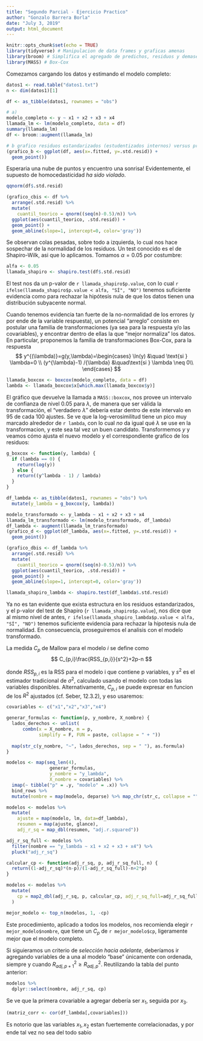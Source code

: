 ```yaml
---
title: "Segundo Parcial - Ejercicio Practico"
author: "Gonzalo Barrera Borla"
date: "July 3, 2019"
output: html_document
---
```


```r
knitr::opts_chunk$set(echo = TRUE)
library(tidyverse) # Manipulacion de data frames y graficas amenas
library(broom) # Simplifica el agregado de predichos, residuos y demases a un data frame
library(MASS) # Box-Cox
```

Comezamos cargando los datos y estimando el modelo completo:

```r
datos1 <- read.table("datos1.txt")
n <- dim(datos1)[1]

df <- as_tibble(datos1, rownames = "obs")

# a)
modelo_completo <- y ~ x1 + x2 + x3 + x4
llamada_lm <- lm(modelo_completo, data = df)
summary(llamada_lm)
df <- broom::augment(llamada_lm)
```

```r
# b grafico residuos estandarizados (estudentizados internos) versus predichos
(grafico_b <- ggplot(df, aes(x=.fitted, y=.std.resid)) +
  geom_point())
```

Esperaria una nube de puntos y encuentro una sonrisa! Evidentemente, el supuesto de homocedasticidad _ha sido violado_.

```r
qqnorm(df$.std.resid)
```

```r
(grafico_cbis <- df %>%
  arrange(.std.resid) %>%
  mutate(
    cuantil_teorico = qnorm((seq(n)-0.5)/n)) %>%
  ggplot(aes(cuantil_teorico, .std.resid)) +
  geom_point() +
  geom_abline(slope=1, intercept=0, color='gray'))
```


Se observan colas pesadas, sobre todo a izquierda, lo cual nos hace sospechar de la normalidad de los residuos. Un test conocido es el de Shapiro-Wilk, asi que lo aplicamos. Tomamos $\alpha = 0.05$ por costumbre:

```r
alfa <- 0.05
llamada_shapiro <- shapiro.test(df$.std.resid)
```

El test nos da un p-valor de `r llamada_shapiro$p.value`, con lo cual `r ifelse(llamada_shapiro$p.value < alfa, "SÍ", "NO")` tenemos suficiente evidencia como para rechazar la hipótesis nula de que los datos tienen una distribución subyacente normal.

Cuando tenemos evidencia tan fuerte de la no-normalidad de los errores (y por ende de la variable respuesta), un potencial "arreglo" consiste en postular una familia de transformaciones (ya sea para la respuesta y/o las covariables), y encontrar dentro de ellas la que "mejor normaliza" los datos. En particular, proponemos la familia de transformaciones Box-Cox, para la respuesta 
$$
y^{(\lambda)}=g(y,\lambda)=\begin{cases}
       \ln(y) &\quad \text{si } \lambda=0 \\
       (y^{\lambda}-1) /{\lambda} &\quad\text{si } \lambda \neq 0\\
       \end{cases}
$$

```r
llamada_boxcox <- boxcox(modelo_completo, data = df)
lambda <- llamada_boxcox$x[which.max(llamada_boxcox$y)]
```

El gráfico que devuelve la llamada a `MASS::boxcox`, nos provee un intervalo de confianza de nivel 0.05 para $\lambda$, de manera que ser válida la transformación, el "verdadero $\lambda$" debería estar dentro de este intervalo en 95 de cada 100 ajustes. Se ve que la log-verosimilitud tiene un pico muy marcado alrededor de `r lambda`, con lo cual _no_ da igual qué $\lambda$ se use en la transformacion, y este sea tal vez un buen candidato. Transformemos $y$ y veamos cómo ajusta el nuevo modelo y el correspondiente grafico de los residuos:

```r
g_boxcox <- function(y, lambda) {
  if (lambda == 0) {
    return(log(y))
  } else {
    return((y^lambda - 1) / lambda)
  }
}

df_lambda <- as_tibble(datos1, rownames = "obs") %>%
  mutate(y_lambda = g_boxcox(y, lambda))

modelo_transformado <- y_lambda ~ x1 + x2 + x3 + x4
llamada_lm_transformado <- lm(modelo_transformado, df_lambda)
df_lambda <- augment(llamada_lm_transformado)
(grafico_d <- ggplot(df_lambda, aes(x=.fitted, y=.std.resid)) +
  geom_point())

(grafico_dbis <- df_lambda %>%
  arrange(.std.resid) %>%
  mutate(
    cuantil_teorico = qnorm((seq(n)-0.5)/n)) %>%
  ggplot(aes(cuantil_teorico, .std.resid)) +
  geom_point() +
  geom_abline(slope=1, intercept=0, color='gray'))

llamada_shapiro_lambda <- shapiro.test(df_lambda$.std.resid)
```

Ya no es tan evidente que exista estructura en los residuos estandarizados, y el p-valor del test de Shapiro (`r llamada_shapiro$p.value`), nos dice que al mismo nivel de antes, `r ifelse(llamada_shapiro_lambda$p.value < alfa, "SÍ", "NO")` tenemos suficiente evidencia para rechazar la hipotesis nula de normalidad. En consecuencia, proseguiremos el analisis con el modelo transformado.

La medida $C_p$ de Mallow para el modelo $i$ se define como 
$$
C_{p,i}\frac{RSS_{p,i}}{s^2}+2p-n
$$

donde $RSS_{p,i}$ es la RSS para el modelo i que contiene p variables, y $s^2$ es el estimador tradicional de $\sigma^2$, calculado usando el modelo con todas las variables disponibles. 
Alternativamente, $C_{p,i}$ se puede expresar en funcion de los $R^2$ ajustados (cf. Seber, 12.3.2), y eso usaremos:
```r
covariables <- c("x1","x2","x3","x4")

generar_formulas <- function(p, y_nombre, X_nombre) {
  lados_derechos <- unlist(
      combn(x = X_nombre, m = p,
            simplify = F, FUN = paste, collapse = " + "))
  
  map(str_c(y_nombre, "~", lados_derechos, sep = " "), as.formula)
}

modelos <- map(seq_len(4), 
                generar_formulas,
                y_nombre = "y_lambda",
                X_nombre = covariables) %>%
  imap(~ tibble("p" = .y, "modelo" = .x)) %>%
  bind_rows %>%
  mutate(nombre = map(modelo, deparse) %>% map_chr(str_c, collapse = ""))

modelos <- modelos %>%
  mutate(
    ajuste = map(modelo, lm, data=df_lambda),
    resumen = map(ajuste, glance),
    adj_r_sq = map_dbl(resumen, "adj.r.squared"))

adj_r_sq_full <- modelos %>%
  filter(nombre == "y_lambda ~ x1 + x2 + x3 + x4") %>%
  pluck("adj_r_sq")

calcular_cp <- function(adj_r_sq, p, adj_r_sq_full, n) {
  return((1-adj_r_sq)*(n-p)/(1-adj_r_sq_full)-n+2*p)
}

modelos <- modelos %>%
  mutate(
    cp = map2_dbl(adj_r_sq, p, calcular_cp, adj_r_sq_full=adj_r_sq_full, n=n)
  )

mejor_modelo <- top_n(modelos, 1, -cp)
```

Este procedimiento, aplicado a todos los modelos, nos recomienda elegir `r mejor_modelo$nombre`, que tiene un $C_p$ de `r mejor_modelo$cp`, ligeramente mejor que el modelo completo.

Si siguieramos un criterio de _selección hacia adelante_, deberíamos ir agregando variables de a una al modelo "base" únicamente con ordenada, siempre y cuando $R^2_{adj,p+1} \geq R^2_{adj,p}$. Reutilizando la tabla del punto anterior:

```r
modelos %>%
  dplyr::select(nombre, adj_r_sq, cp)
```

Se ve que la primera covariable a agregar debería ser $x_1$, seguida por $x_3$.

```r
(matriz_corr <- cor(df_lambda[,covariables]))
```

Es notorio que las variables $x_1,x_2$ estan fuertemente correlacionadas, y por ende tal vez no sea del todo sabio 